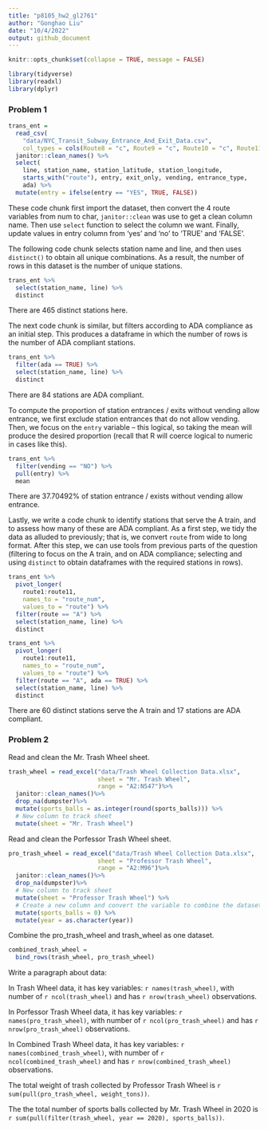 ```yaml
---
title: "p8105_hw2_gl2761"
author: "Gonghao Liu"
date: "10/4/2022"
output: github_document
---
```


```r
knitr::opts_chunk$set(collapse = TRUE, message = FALSE)
```

```r
library(tidyverse)
library(readxl)
library(dplyr)
```

### Problem 1
```r
trans_ent = 
  read_csv(
    "data/NYC_Transit_Subway_Entrance_And_Exit_Data.csv",
    col_types = cols(Route8 = "c", Route9 = "c", Route10 = "c", Route11 = "c")) %>% 
  janitor::clean_names() %>% 
  select(
    line, station_name, station_latitude, station_longitude, 
    starts_with("route"), entry, exit_only, vending, entrance_type, 
    ada) %>% 
  mutate(entry = ifelse(entry == "YES", TRUE, FALSE))
```

These code chunk first import the dataset, then convert the 4 route variables from num to char, `janitor::clean` was use to get a clean column name. Then use `select` function to select the column we want. Finally, update values in entry column from 'yes' and 'no' to 'TRUE' and 'FALSE'. 

The following code chunk selects station name and line, and then uses `distinct()` to obtain all unique combinations. As a result, the number of rows in this dataset is the number of unique stations.

```r
trans_ent %>% 
  select(station_name, line) %>% 
  distinct
```

There are 465 distinct stations here.

The next code chunk is similar, but filters according to ADA compliance as an initial step. This produces a dataframe in which the number of rows is the number of ADA compliant stations. 

```r
trans_ent %>% 
  filter(ada == TRUE) %>% 
  select(station_name, line) %>% 
  distinct
```

There are 84 stations are ADA compliant.

To compute the proportion of station entrances / exits without vending allow entrance, we first exclude station entrances that do not allow vending. Then, we focus on the `entry` variable -- this logical, so taking the mean will produce the desired proportion (recall that R will coerce logical to numeric in cases like this).

```r
trans_ent %>% 
  filter(vending == "NO") %>% 
  pull(entry) %>% 
  mean
```

There are 37.70492% of station entrance / exists without vending allow entrance. 

Lastly, we write a code chunk to identify stations that serve the A train, and to assess how many of these are ADA compliant. As a first step, we tidy the data as alluded to previously; that is, we convert `route` from wide to long format. After this step, we can use tools from previous parts of the question (filtering to focus on the A train, and on ADA compliance; selecting and using `distinct` to obtain dataframes with the required stations in rows).

```r
trans_ent %>% 
  pivot_longer(
    route1:route11,
    names_to = "route_num",
    values_to = "route") %>% 
  filter(route == "A") %>% 
  select(station_name, line) %>% 
  distinct

trans_ent %>% 
  pivot_longer(
    route1:route11,
    names_to = "route_num",
    values_to = "route") %>% 
  filter(route == "A", ada == TRUE) %>% 
  select(station_name, line) %>% 
  distinct
```

There are 60 distinct stations serve the A train and 17 stations are ADA compliant.

### Problem 2

Read and clean the Mr. Trash Wheel sheet.

```r
trash_wheel = read_excel("data/Trash Wheel Collection Data.xlsx", 
                         sheet = "Mr. Trash Wheel", 
                         range = "A2:N547")%>%
  janitor::clean_names()%>%
  drop_na(dumpster)%>%
  mutate(sports_balls = as.integer(round(sports_balls))) %>%
  # New column to track sheet
  mutate(sheet = "Mr. Trash Wheel")
```

Read and clean the Porfessor Trash Wheel sheet.

```r
pro_trash_wheel = read_excel("data/Trash Wheel Collection Data.xlsx", 
                         sheet = "Professor Trash Wheel", 
                         range = "A2:M96")%>%
  janitor::clean_names()%>%
  drop_na(dumpster)%>%
  # New column to track sheet
  mutate(sheet = "Professor Trash Wheel") %>%
  # Create a new column and convert the variable to combine the datasets
  mutate(sports_balls = 0) %>%
  mutate(year = as.character(year))
```

Combine the pro_trash_wheel and trash_wheel as one dataset.

```r
combined_trash_wheel = 
  bind_rows(trash_wheel, pro_trash_wheel)
```

Write a paragraph about data:

In Trash Wheel data, it has key variables: `r names(trash_wheel)`, with number of `r ncol(trash_wheel)` and has `r nrow(trash_wheel)` observations.

In Porfessor Trash Wheel data, it has key variables: `r names(pro_trash_wheel)`, with number of `r ncol(pro_trash_wheel)` and has `r nrow(pro_trash_wheel)` observations.

In Combined Trash Wheel data, it has key variables: `r names(combined_trash_wheel)`, with number of `r ncol(combined_trash_wheel)` and has `r nrow(combined_trash_wheel)` observations.

The total weight of trash collected by Professor Trash Wheel is `r sum(pull(pro_trash_wheel, weight_tons))`.

The the total number of sports balls collected by Mr. Trash Wheel in 2020 is `r sum(pull(filter(trash_wheel, year == 2020), sports_balls))`.

